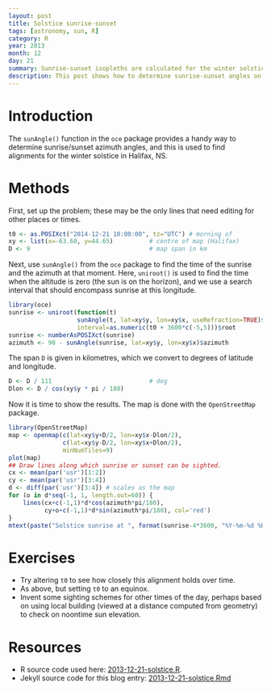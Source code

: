 ```yaml
---
layout: post
title: Solstice sunrise-sunset
tags: [astronomy, sun, R]
category: R
year: 2013
month: 12
day: 21
summary: Sunrise-sunset isopleths are calculated for the winter solstice in Halifax
description: This post shows how to determine sunrise-sunset angles on the winter solstice in Halifax, NS, Canada.
---
```




# Introduction

The ``sunAngle()`` function in the ``oce`` package provides a handy way to determine sunrise/sunset azimuth angles, and this is used to find alignments for the winter solstice in Halifax, NS.

# Methods

First, set up the problem; these may be the only lines that need editing for other places or times.

```r
t0 <- as.POSIXct("2014-12-21 10:00:00", tz="UTC") # morning of 
xy <- list(x=-63.60, y=44.65)          # centre of map (Halifax)
D <- 9                                 # map span in km
```

Next, use ``sunAngle()`` from the ``oce`` package to find the time of the sunrise and the azimuth at that moment.  Here, ``uniroot()`` is used to find the time when the altitude is zero (the sun is on the horizon), and we use a search interval that should encompass sunrise at this longitude.

```r
library(oce)
sunrise <- uniroot(function(t)
                   sunAngle(t, lat=xy$y, lon=xy$x, useRefraction=TRUE)$altitude,
                   interval=as.numeric(t0 + 3600*c(-5,5)))$root
sunrise <- numberAsPOSIXct(sunrise)
azimuth <- 90 - sunAngle(sunrise, lat=xy$y, lon=xy$x)$azimuth
```

The span ``D`` is given in kilometres, which we convert to degrees of latitude and longitude.

```r
D <- D / 111                           # deg
Dlon <- D / cos(xy$y * pi / 180)
```


Now it is time to show the results. The map is done with the ``OpenStreetMap`` package.  
```r
library(OpenStreetMap)
map <- openmap(c(lat=xy$y+D/2, lon=xy$x-Dlon/2),
               c(lat=xy$y-D/2, lon=xy$x+Dlon/2),
               minNumTiles=9)
plot(map)
## Draw lines along which sunrise or sunset can be sighted.
cx <- mean(par('usr')[1:2])
cy <- mean(par('usr')[3:4])
d <- diff(par('usr')[3:4]) # scales as the map
for (o in d*seq(-1, 1, length.out=60)) {
    lines(cx+c(-1,1)*d*cos(azimuth*pi/180),
          cy+o+c(-1,1)*d*sin(azimuth*pi/180), col='red')
}
mtext(paste("Solstice sunrise at ", format(sunrise-4*3600, "%Y-%m-%d %H:%M")), font=2)
```

# Exercises

* Try altering ``t0`` to see how closely this alignment holds over time.
* As above, but setting ``t0`` to an equinox.
* Invent some sighting schemes for other times of the day, perhaps based on using
  local building (viewed at a distance computed from geometry) to check on
  noontime sun elevation.

# Resources

* R source code used here: [2013-12-21-solstice.R]({{ site.url }}/assets/2013-12-21-solstice.R).
* Jekyll source code for this blog entry: [2013-12-21-solstice.Rmd](https://raw.github.com/dankelley/dankelley.github.io/master/assets/2013-12-21-solstice.Rmd)

